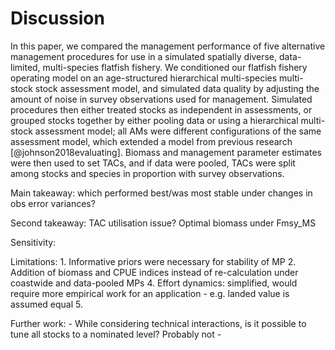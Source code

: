 # Discussion

In this paper, we compared the management performance 
of five alternative management procedures for use in a simulated 
spatially diverse, data-limited, multi-species flatfish fishery. 
We conditioned our flatfish fishery operating model on an 
age-structured hierarchical multi-species multi-stock stock 
assessment model, and simulated data quality by adjusting the
amount of noise in survey observations used for management. 
Simulated procedures then either treated stocks as independent 
in assessments, or grouped stocks together by either pooling
data or using a hierarchical multi-stock assessment model; all
AMs were different configurations of the same assessment model, 
which extended a model from previous research [@johnson2018evaluating].
Biomass and management parameter estimates were then used 
to set TACs, and if data were pooled, TACs were split among
stocks and species in proportion with survey observations.

Main takeaway: which performed best/was most stable under
changes in obs error variances?

Second takeaway: TAC utilisation issue? Optimal biomass
under Fmsy_MS

Sensitivity:

Limitations:
1. Informative priors were necessary for stability
of MP
2. Addition of  biomass and CPUE indices instead 
of re-calculation under coastwide and data-pooled MPs
4. Effort dynamics: simplified, would require more empirical
work for an application - e.g. landed value is assumed equal
5. 

Further work:
- While considering technical interactions, is it possible 
to tune all stocks to a nominated level? Probably not
- 





